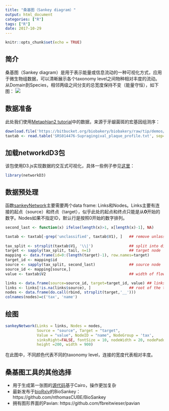 ```yaml
---
title: "桑基图（Sankey diagram）"
output: html_document
categories: ["R"]
tags: ["R"]
date: 2017-10-29
---
```


```r
knitr::opts_chunk$set(echo = TRUE)
```

## 简介

桑基图（Sankey diagram）是用于表示能量或信息流动的一种可视化方式，应用于微生物组数据，可以清晰展示各个taxonomy level之间物种相对丰度的流动。从Domain到Species，相邻两级之间分支的总宽度保持不变（能量守恒），如下图：
![](https://user-images.githubusercontent.com/13619847/30794024-6e688e3a-a1f8-11e7-894a-4c2924890bb6.png)

## 数据准备
此处我们使用[Metaphlan2 tutorial](https://bitbucket.org/biobakery/biobakery/wiki/metaphlan2)中的数据，来源于牙龈菌斑的宏基因组测序：
```r
download.file('https://bitbucket.org/biobakery/biobakery/raw/tip/demos/biobakery_demos/data/metaphlan2/output/SRS014476-Supragingival_plaque_profile.txt', destfile = 'SRS014476-Supragingival_plaque_profile.txt')
taxtab <- read.table('SRS014476-Supragingival_plaque_profile.txt', sep='\t', stringsAsFactors=FALSE)
```
## 加载networkdD3包
该包使用D3.js实现数据的交互式可视化，具体一些例子参见[这里](https://christophergandrud.github.io/networkD3/)：
```r
library(networkD3)
```
## 数据预处理
函数[sankeyNetwork](https://www.rdocumentation.org/packages/networkD3/versions/0.4/topics/sankeyNetwork)主要需要两个data frame: Links和Nodes。Links主要有连接的起点（source）和终点（target），似乎此处的起点和终点只能是从**0**开始的数字。Nodes如果不指定ID，默认行是按照0开始的数字排列。
```r
second_last <- function(x) ifelse(length(x)>1, x[length(x)-1], NA)

taxtab <- taxtab[-grep('unclassified', taxtab$V1), ]   ## remove unlassified taxa
 
tax_split <- strsplit(taxtab$V1, '\\|')                ## split into different taxonomy levels
target <- sapply(tax_split, tail, n=1)                 ## target node
mapping <- data.frame(id=0:(length(target)-1), row.names=target)
target_id <- mapping$id
source <- sapply(tax_split, second_last)               ## source node
source_id <- mapping[source,]
value <- taxtab$V2                                     ## width of flow

links <- data.frame(source=source_id, target=target_id, value) ## links
links <- links[!is.na(links$source), ]                 ## root of the tree has no parent (source)
nodes <- data.frame(do.call(rbind, strsplit(target,'__')))
colnames(nodes)=c('tax', 'name')
```

## 绘图
```r
sankeyNetwork(Links = links, Nodes = nodes, 
              Source = "source", Target = "target", 
              Value = "value", NodeID = "name", NodeGroup = 'tax',
              sinksRight=FALSE, fontSize = 10, nodeWidth = 20, nodePadding=40, 
              height =200, width = 900)
```
在此图中，不同颜色代表不同的taxonomy level，连接的宽度代表相对丰度。

## 桑基图工具的其他选择
 - 用于生成第一张图的[源代码](https://github.com/BetaCollins/Sankey)基于Cairo，操作更加复杂
 - 最新发布于[bioRxiv](https://www.biorxiv.org/content/early/2017/09/20/191767)的BioSankey：https://github.com/nthomasCUBE/BioSankey
 - 拥有图形界面的Pavian: https://github.com/fbreitwieser/pavian
